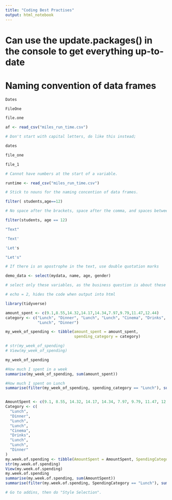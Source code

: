 ```yaml
---
title: "Coding Best Practises"
output: html_notebook
---
```


# Can use the update.packages() in the console to get everything up-to-date

# Naming convention of data frames

```r
Dates

FileOne

file.one

af <- read_csv("miles_run_time.csv")

# Don't start with capital letters, do like this instead;

dates

file_one 

file_1

# Cannot have numbers at the start of a variable. 

runtime <- read_csv("miles_run_time.csv")

# Stick to nouns for the naming concention of data frames.
```


```r
filter( students,age==12)

# No space after the brackets, space after the comma, and spaces between age == 12

filter(students, age == 12)

```

```r
"Text"

'Text'

'Let's

"Let's"

# If there is an apostrophe in the text, use double quotation marks
```

```r
demo_data <- select(mydata, name, age, gender)

# select only these variables, as the business question is about these variables

# echo = 2, hides the code when output into html
```

```r
library(tidyverse)
```

```r
amount_spent <- c(9.1,8.55,14.32,14.17,14.34,7.97,9.79,11.47,12.44)
category <- c("Lunch", "Dinner", "Lunch", "Lunch", "Cinema", "Drinks", "Lunch",
              "Lunch", "Dinner") 

my_week_of_spending <- tibble(amount_spent = amount_spent,
                              spending_category = category)

# str(my_week_of_spending)
# View(my_week_of_spending)

my_week_of_spending

#How much I spent in a week
summarise(my_week_of_spending, sum(amount_spent))

#How much I spent on Lunch
summarise(filter(my_week_of_spending, spending_category == "Lunch"), sum(amount_spent))



```


```r
AmountSpent <- c(9.1, 8.55, 14.32, 14.17, 14.34, 7.97, 9.79, 11.47, 12.44)
Category <- c(
  "Lunch",
  "Dinner",
  "Lunch",
  "Lunch",
  "Cinema",
  "Drinks",
  "Lunch",
  "Lunch",
  "Dinner"
)
my.week.of.spending <- tibble(AmountSpent = AmountSpent, SpendingCategory = Category)
str(my.week.of.spending)
View(my.week.of.spending)
my.week.of.spending
summarise(my.week.of.spending, sum(AmountSpent))
summarise(filter(my.week.of.spending, SpendingCategory == "Lunch"), sum(AmountSpent))

# Go to addins, then do "Style Selection".
```

